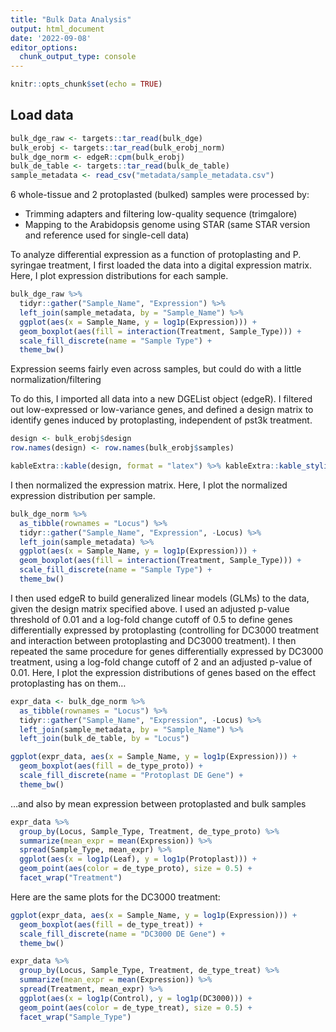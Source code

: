 ```yaml
---
title: "Bulk Data Analysis"
output: html_document
date: '2022-09-08'
editor_options: 
  chunk_output_type: console
---
```


```r
knitr::opts_chunk$set(echo = TRUE)
```

## Load data

```r
bulk_dge_raw <- targets::tar_read(bulk_dge)
bulk_erobj <- targets::tar_read(bulk_erobj_norm)
bulk_dge_norm <- edgeR::cpm(bulk_erobj)
bulk_de_table <- targets::tar_read(bulk_de_table)
sample_metadata <- read_csv("metadata/sample_metadata.csv")
```

6 whole-tissue and 2 protoplasted (bulked) samples were processed by:

  *   Trimming adapters and filtering low-quality sequence (trimgalore)
  *   Mapping to the Arabidopsis genome using STAR (same STAR version and reference used for single-cell data)
  
To analyze differential expression as a function of protoplasting and P. syringae treatment, I first loaded the data into a digital expression matrix. Here, I plot expression distributions for each sample. 

```r
bulk_dge_raw %>% 
  tidyr::gather("Sample_Name", "Expression") %>% 
  left_join(sample_metadata, by = "Sample_Name") %>%
  ggplot(aes(x = Sample_Name, y = log1p(Expression))) + 
  geom_boxplot(aes(fill = interaction(Treatment, Sample_Type))) + 
  scale_fill_discrete(name = "Sample Type") +
  theme_bw()
```

Expression seems fairly even across samples, but could do with a little normalization/filtering

To do this, I imported all data into a new DGEList object (edgeR). I filtered out low-expressed or low-variance genes, and defined a design matrix to identify genes induced by protoplasting, independent of pst3k treatment. 

```r
design <- bulk_erobj$design
row.names(design) <- row.names(bulk_erobj$samples)

kableExtra::kable(design, format = "latex") %>% kableExtra::kable_styling(full_width = FALSE)
```

I then normalized the expression matrix. Here, I plot the normalized expression distribution per sample. 

```r
bulk_dge_norm %>% 
  as_tibble(rownames = "Locus") %>%
  tidyr::gather("Sample_Name", "Expression", -Locus) %>%
  left_join(sample_metadata) %>%
  ggplot(aes(x = Sample_Name, y = log1p(Expression))) + 
  geom_boxplot(aes(fill = interaction(Treatment, Sample_Type))) + 
  scale_fill_discrete(name = "Sample Type") +
  theme_bw()

```

I then used edgeR to build generalized linear models (GLMs) to the data, given the design matrix specified above. I used an adjusted p-value threshold of 0.01 and a log-fold change cutoff of 0.5 to define genes differentially expressed by protoplasting (controlling for DC3000 treatment and interaction between protoplasting and DC3000 treatment). I then repeated the same procedure for genes differentially expressed by DC3000 treatment, using a log-fold change cutoff of 2 and an adjusted p-value of 0.01. Here, I plot the expression distributions of genes based on the effect protoplasting has on them...


```r
expr_data <- bulk_dge_norm %>%
  as_tibble(rownames = "Locus") %>%
  tidyr::gather("Sample_Name", "Expression", -Locus) %>%
  left_join(sample_metadata, by = "Sample_Name") %>%
  left_join(bulk_de_table, by = "Locus")

ggplot(expr_data, aes(x = Sample_Name, y = log1p(Expression))) + 
  geom_boxplot(aes(fill = de_type_proto)) + 
  scale_fill_discrete(name = "Protoplast DE Gene") +
  theme_bw()
```

...and also by mean expression between protoplasted and bulk samples

```r
expr_data %>%
  group_by(Locus, Sample_Type, Treatment, de_type_proto) %>%
  summarize(mean_expr = mean(Expression)) %>%
  spread(Sample_Type, mean_expr) %>%
  ggplot(aes(x = log1p(Leaf), y = log1p(Protoplast))) + 
  geom_point(aes(color = de_type_proto), size = 0.5) +
  facet_wrap("Treatment")
```

Here are the same plots for the DC3000 treatment:

```r
ggplot(expr_data, aes(x = Sample_Name, y = log1p(Expression))) + 
  geom_boxplot(aes(fill = de_type_treat)) + 
  scale_fill_discrete(name = "DC3000 DE Gene") +
  theme_bw()

expr_data %>%
  group_by(Locus, Sample_Type, Treatment, de_type_treat) %>%
  summarize(mean_expr = mean(Expression)) %>%
  spread(Treatment, mean_expr) %>%
  ggplot(aes(x = log1p(Control), y = log1p(DC3000))) + 
  geom_point(aes(color = de_type_treat), size = 0.5) +
  facet_wrap("Sample_Type")
```
